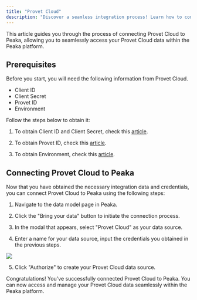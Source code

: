```yaml
---
title: "Provet Cloud"
description: "Discover a seamless integration process! Learn how to connect Provet Cloud to Peaka effortlessly for streamlined transactions."
---
```


This article guides you through the process of connecting Provet Cloud to Peaka, allowing you to seamlessly access your Provet Cloud data within the Peaka platform.

## Prerequisites

Before you start, you will need the following information from Provet Cloud.

- Client ID
- Client Secret
- Provet ID
- Environment

Follow the steps below to obtain it:

1. To obtain Client ID and Client Secret, check this [article](https://developers.provetcloud.com/restapi/authentication_oauth2.html#client-credentials-example-get-access-token).

2. To obtain Provet ID, check this [article](https://support.provet.cloud/hc/en-gb/articles/360009783098-Logging-In-to-Provet-Cloud).

3. To obtain Environment, check this [article](https://support.provet.cloud/hc/en-gb/articles/360010249038-Integrating-Third-party-Applications-with-Provet-Cloud).

## Connecting Provet Cloud to Peaka

Now that you have obtained the necessary integration data and credentials, you can connect Provet Cloud to Peaka using the following steps:

1. Navigate to the data model page in Peaka.

2. Click the "Bring your data" button to initiate the connection process.

3. In the modal that appears, select "Provet Cloud" as your data source.

4. Enter a name for your data source, input the credentials you obtained in the previous steps.

<img src="https://cdn.peaka.com/integrations/provet-cloud-1.png" />

5. Click "Authorize" to create your Provet Cloud data source.

Congratulations! You've successfully connected Provet Cloud to Peaka. You can now access and manage your Provet Cloud data seamlessly within the Peaka platform.
